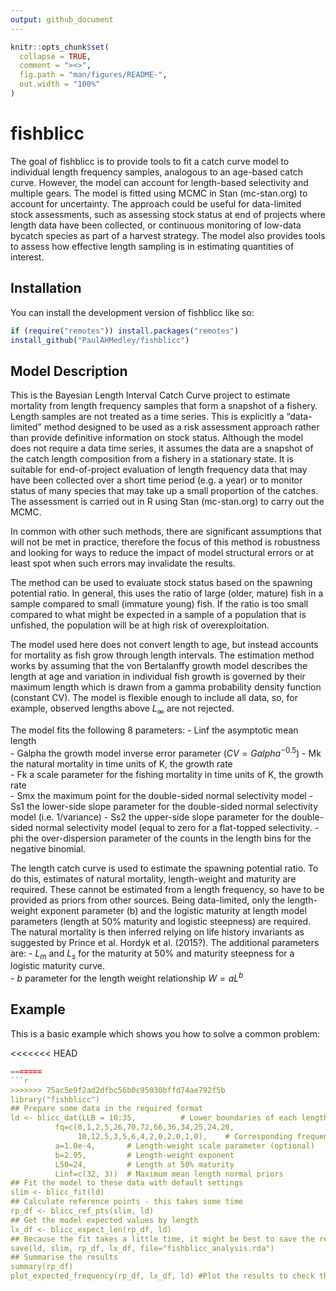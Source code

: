 ```yaml
---
output: github_document
---
```


<!-- README.md is generated from README.Rmd. Please edit that file -->

```r
knitr::opts_chunk$set(
  collapse = TRUE,
  comment = "><>",
  fig.path = "man/figures/README-",
  out.width = "100%"
)
```

# fishblicc

<!-- badges: start -->
<!-- badges: end -->

The goal of fishblicc is to provide tools to fit a catch curve model to individual length frequency samples, analogous to an age-based catch curve. However, the model can account for length-based selectivity and multiple gears. The model is fitted using MCMC in Stan (mc-stan.org) to account for uncertainty. The approach could be useful for data-limited stock assessments, such as assessing stock status at end of projects where length data have been collected, or continuous monitoring of low-data bycatch species as part of a harvest strategy. The model also provides tools to assess how effective length sampling is in estimating quantities of interest.  

## Installation

You can install the development version of fishblicc like so:

``` r
if (require("remotes")) install.packages("remotes")
install_github("PaulAHMedley/fishblicc")
```

## Model Description

This is the Bayesian Length Interval Catch Curve project to estimate mortality from length frequency samples that form a snapshot of a fishery. Length samples are not treated as a time series. This is explicitly a "data-limited" method designed to be used as a risk assessment approach rather than provide definitive information on stock status. Although the model does not require a data time series, it assumes the data are a snapshot of the catch length composition from a fishery in a stationary state. It is suitable for end-of-project evaluation of length frequency data that may have been collected over a short time period (e.g. a year) or to monitor status of many species that may take up a small proportion of the catches.  
The assessment is carried out in R using Stan (mc-stan.org) to carry out the MCMC.  

In common with other such methods, there are significant assumptions that will not be met in practice, therefore the focus of this method is robustness and looking for ways to reduce the impact of model structural errors or at least spot when such errors may invalidate the results.  

The method can be used to evaluate stock status based on the spawning potential ratio. In general, this uses the ratio of large (older, mature) fish in a sample compared to small (immature young) fish. If the ratio is too small compared to what might be expected in a sample of a population that is unfished, the population will be at high risk of overexploitation.  

The model used here does not convert length to age, but instead accounts for mortality as fish grow through length intervals. The estimation method works by assuming that the von Bertalanffy growth model describes the length at age and variation in individual fish growth is governed by their maximum length which is drawn from a gamma probability density function (constant CV). The model is flexible enough to include all data, so, for example, observed lengths above $L_\infty$ are not rejected.  

The model fits the following 8 parameters:
  - Linf the asymptotic mean length  
  - Galpha the growth model inverse error parameter ($CV = Galpha^{-0.5}$)
  - Mk the natural mortality in time units of K, the growth rate  
  - Fk a scale parameter for the fishing mortality in time units of K, the growth rate  
  - Smx the maximum point for the double-sided normal selectivity model
  - Ss1 the lower-side slope parameter for the double-sided normal selectivity model (i.e. 1/variance)
  - Ss2 the upper-side slope parameter for the double-sided normal selectivity model (equal to zero for a flat-topped selectivity.
  - phi the over-dispersion parameter of the counts in the length bins for the negative binomial.  

The length catch curve is used to estimate the spawning potential ratio. To do this, estimates of natural mortality, length-weight and maturity are required. These cannot be estimated from a length frequency, so have to be provided as priors from other sources. Being data-limited, only the length-weight exponent parameter (b) and the logistic maturity at length model parameters (length at 50% maturity and logistic steepness) are required. The natural mortality is then inferred relying on life history invariants as suggested by Prince et al. Hordyk et al. (2015?). The additional parameters are:
  - $L_m$ and $L_s$ for the maturity at 50% and maturity steepness for a logistic maturity curve.  
  - $b$ parameter for the length weight relationship $W=aL^b$

## Example  

This is a basic example which shows you how to solve a common problem:  

<<<<<<< HEAD
```r
=======
```r
>>>>>>> 75ac5e9f2ad2dfbc56b0c95030bffd74ae792f5b
library("fishblicc")
## Prepare some data in the required format
ld <- blicc_dat(LLB = 10:35,          # Lower boundaries of each length bin
          fq=c(0,1,2,5,26,70,72,66,36,34,25,24,20,
               10,12,5,3,5,6,4,2,0,2,0,1,0),    # Corresponding frequency data
          a=1.0e-4,       # Length-weight scale parameter (optional)
          b=2.95,         # Length-weight exponent
          L50=24,         # Length at 50% maturity
          Linf=c(32, 3))  # Maximum mean length normal priors
## Fit the model to these data with default settings
slim <- blicc_fit(ld)
## Calculate reference points - this takes some time
rp_df <- blicc_ref_pts(slim, ld)
## Get the model expected values by length
lx_df <- blicc_expect_len(rp_df, ld)
## Because the fit takes a little time, it might be best to save the results
save(ld, slim, rp_df, lx_df, file="fishblicc_analysis.rda") 
## Summarise the results
summary(rp_df)
plot_expected_frequency(rp_df, lx_df, ld) #Plot the results to check the model fit
```

